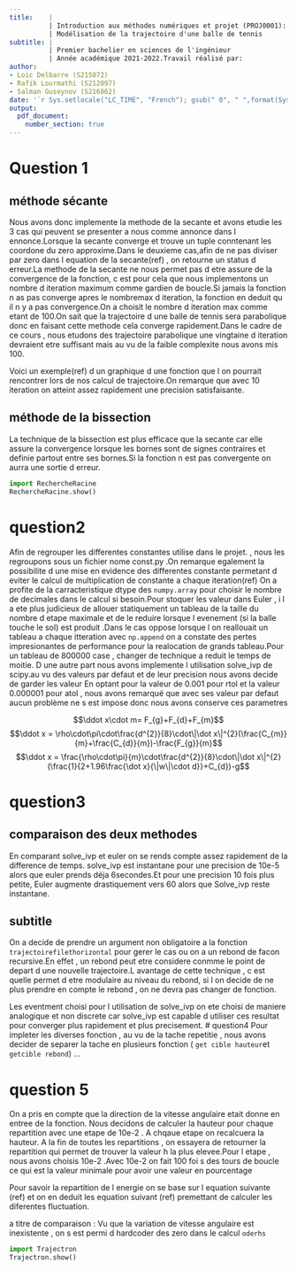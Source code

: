 ```yaml
---
title:    |
          | Introduction aux méthodes numériques et projet (PROJ0001):
          | Modélisation de la trajectoire d'une balle de tennis 
subtitle: | 
          | Premier bachelier en sciences de l'ingénieur
          | Année académique 2021-2022.Travail réalisé par:
author:
- Loic Delbarre (S215072)
- Rafik Lourmathi (S212097)
- Salman Guseynov (S216862)
date: '`r Sys.setlocale("LC_TIME", "French"); gsub(" 0", " ",format(Sys.Date(), "Le %d %B %Y"))`'
output: 
  pdf_document:
    number_section: true
---
```

<!--metadata en YAML utilise par pandoc pour faire le document LaTeX -->
<!--definition de la police et ajout d un saut de page-->
\newpage
\fontsize{12}{1} 
\selectfont

# Question 1

## méthode sécante 

Nous avons donc implemente la methode de la secante et avons etudie les 3 cas qui peuvent se presenter a nous comme annonce dans l ennonce.Lorsque la secante converge et trouve un tuple conntenant les coordone du zero approxime.Dans le deuxieme cas,afin de ne pas diviser par zero dans l equation de la secante(ref) , on retourne un status d erreur.La methode de la secante ne nous permet pas d etre assure de la convergence de la fonction, c est pour cela que nous implementons un nombre d iteration maximum comme gardien de boucle.Si jamais la fonction n as pas converge apres le nombremax d iteration, la fonction en deduit qu il n y a pas convergence.On a choisit le nombre d iteration max comme etant de 100.On sait que la trajectoire d une balle de tennis sera parabolique donc en faisant cette methode cela converge rapidement.Dans le cadre de ce cours , nous etudons des trajectoire parabolique une vingtaine d iteration devraient etre suffisant mais au vu de la faible complexite nous avons mis 100.<!--Si la fonction etait chronophage, cela aurrait augmente le temps latence de recuperation du resultat.Par exemple si la fonction prennait une seconde , avec 100 iteration max  on aurrait 100 secondes si jamais on diverge.-->


<!-- ajouter un graph de la secante avec a chaque iteration le point et ensuite j explique et ajouter un tableau a cote si possible -->
Voici un exemple(ref) d un graphique d une fonction que l on pourrait rencontrer lors de nos calcul de trajectoire.On remarque que avec 10 iteration on atteint assez rapidement une precision satisfaisante.

## méthode de la bissection
La technique de la bissection est plus efficace que la secante car elle assure la convergence lorsque les bornes sont de signes contraires et definie partout entre ses bornes.Si la fonction n est pas convergente on aurra une sortie d erreur.

```python
import RechercheRacine
RechercheRacine.show()
```

# question2

Afin de regrouper les differentes constantes utilise dans le projet. , nous les regroupons sous un fichier nome const.py .On remarque egalement la possibilite d une mise en evidence des differentes constante permetant d eviter le calcul de multiplication de constante a chaque iteration(ref)
On a profite de la carracteristique dtype des `numpy.array` pour choisir le nombre de decimales dans le calcul si besoin.Pour stoquer les valeur dans Euler , i l a ete plus judicieux de allouer statiquement un tableau de la taille du nombre d etape maximale et de le reduire lorsque l evenement (si la balle touche le sol) est produit .Dans le cas oppose lorsque l on reallouait un tableau a chaque itteration avec `np.append` on a constate des pertes impresionantes de performance pour la realocation de grands tableau.Pour un tableau de 800000 case , changer de technique a reduit le temps de moitie.
D une autre part nous avons implemente l utilisation solve\_ivp de scipy.au vu des valeurs par defaut et de leur precision nous avons decide de garder les valeur
En optant pour la valeur de 0.001 pour
rtol et la valeur 0.000001 pour atol , nous avons remarqué que avec ses valeur par defaut  aucun problème ne s est impose donc nous avons conserve ces parametres 

$$\ddot x\cdot m= F_{g}+F_{d}+F_{m}$$
$$\ddot x = \rho\cdot\pi\cdot\frac{d^{2}}{8}\cdot\|\dot x\|^{2}(\frac{C_{m}}{m}+\frac{C_{d}}{m})-\frac{F_{g}}{m}$$
$$\ddot x = \frac{\rho\cdot\pi}{m}\cdot\frac{d^{2}}{8}\cdot\|\dot x\|^{2}(\frac{1}{2+1.96\frac{\dot x}{\|w\|\cdot d}}+C_{d})-g$$
<!-- ajouter un graph 3d on prends pas en compte le filet rebond-->
<!--
 echo false permet de ne pas montrer le code mais juste de diffuser l output

#ajouter des equation peut etre utile pour expliquer certaines demarches
#-> numeroter les figures
#-> titre legende
#-> axes 
#referencer les figures pour chaques fct comme justification
-->

# question3

## comparaison des deux methodes
En comparant solve\_ivp et euler on se rends compte assez rapidement de la difference de temps.
solve\_ivp est instantane pour une precision de 10e-5 alors que euler prends déja 6secondes.Et pour une precision 10 fois plus petite, Euler augmente drastiquement vers 60 alors que Solve\_ivp reste instantane.

## subtitle 

On a decide de prendre un argument non obligatoire a la fonction `trajectoirefilethorizontal` pour gerer le cas ou on a un rebond de facon recursive.En effet , un rebond peut etre considere conmme le point de depart d une nouvelle trajectoire.L avantage de cette technique , c est quelle permet d etre modulaire au niveau du rebond, si l on decide de ne plus prendre en compte le rebond , on ne devra pas changer de fonction.

Les eventment choisi pour l utilisation de solve\_ivp on ete choisi de maniere analogique et non discrete car solve\_ivp est capable d utiliser ces resultat pour converger plus rapidement et plus precisement.
# question4 
Pour impleter les diverses fonction , au vu de la tache repetitie , nous avons decider de separer la tache en plusieurs fonction ( `get cible hauteur`et `getcible rebond`)
...
<!--spam graph-->

# question 5 
On a pris en compte que la direction de la vitesse angulaire etait donne en entree de la fonction.
Nous decidons de calculer la hauteur pour chaque repartition avec une etape de 10e-2 .
A chqaue etape on recalcuera la hauteur. A la fin de toutes les repartitions , on essayera de retourner la repartition qui permet de trouver la valeur h la plus elevee.Pour l etape , nous avons choisis 10e-2 .Avec 10e-2 on fait 100 foi s des tours de boucle ce qui est la valeur minimale pour avoir une valeur en pourcentage 

Pour savoir la repartition de l energie on se base sur l equation suivante (ref) et on en deduit les equation suivant (ref) premettant de calculer les diferentes fluctuation.

<!--faire un graph repartition en fct de omega -->



a titre de comparaison :
<!-- tableau de vitesse-->
Vu que la variation de vitesse angulaire est inexistente , on s est permi d hardcoder des zero dans le calcul `oderhs` 

```python
import Trajectron
Trajectron.show()
```


